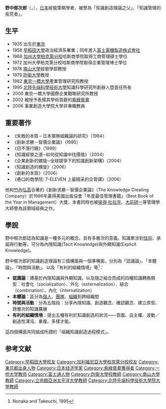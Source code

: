{{BLP unsourced|time=2007-08-21}}

'''野中郁次郎'''（{{lang|ja|のなか いくじろう}}，{{bd|1935年|5月10日|catIdx=N}}），[[日本|日本]]經營策略學者，被譽為「知識創造理論之父」、「知識管理的拓荒者」。

==生平==
*1935 出生於[[東京|東京]]
*1958 [[早稻田大學|早稻田大學]]政治經濟系畢業；同年進入[[富士電機製造株式會社|富士電機製造株式會社]]
*1968 [[加州大學柏克萊分校|加州大學柏克萊分校]]哈斯商學院取得工商管理碩士學位
*1972 加州大學柏克萊分校哈斯商學院取得企業管理博士學位
*1978 [[南山大學|南山大學]]經營學部教授
*1979 [[防衛大學|防衛大學]]教授
*1982 [[東京|東京]][[一橋大學|一橋大學]]產業管理研究院教授
*1995 [[北陸先端科學技術大學|北陸先端科學技術大學]]知識科學研究所創辦人暨首任所長
*2000 東京一橋大學國際企業戰略研究所教授
*2002 被授予表揚其學術貢獻的[[紫綬褒章|紫綬褒章]]
*2006 事業創造大學院大學非專職教員

== 重要著作 ==
*《失敗的本質－日本軍隊組織論的研究》（1984）
*《創新求勝－智價企業論》（1995）
*《日不落行銷》（1999）
*《知識經營之道─如何從知識中找價值》（2004）
*《企業創新的螺旋─全球競爭下的知識創新架構》（2004）
*《知識創造的螺旋》（2006）
*《創新的本質》（2006）
*《巷口的商學院: 7-ELEVEN 上最精采的企管課》（2006）

他和[[竹內弘高|竹內弘高]]合著的《創新求勝－智價企業論》（The Knowledge Creating Company）於1996年贏得美國出版協會「年度最佳管理書籍」（Best Book of the Year in Management）大獎，本書同時也被[[彼得·德鲁克|彼得·杜拉克]]、[[大前研一|大前研一]]等管理學大師譽為該領域經典之作。

== 學說 ==
野中郁次郎認為知識是一種多元的概念，具有多層次的意義。知識牽涉到[[信仰|信仰]]、承諾與行動等，可分為內隱知識(Tacit Knowledge)與外顯知識(Explicit Knowledge)。

野中郁次郎的知識創造理論有三個構面與一個準構面，分別為「認識論」、「本體論」、「時間與活動」、以及「有利的組織情境」等<ref>Nonaka and Takeuchi, 1995</ref>：
* '''認識論'''：建基於內隱知識與外顯知識，以及隨之組合而成的四種知識轉換類型：社會化（socialization）、外化（externalization）、結合（combination）、內化（internalization）
* '''本體論'''：區分為[[個人|個人]]、[[團隊|團隊]]、[[组织_(社会学)|組織]]到跨組織間
* '''時間與活動'''：分為五階段：分享內隱知識、創造觀念、確認觀念、建立原型、跨層次的知識擴展
* '''有利的組織情境'''：提出五種有利於知識創造的狀況——意圖、自主權、波動／創造性渾沌、重複、多樣才能。

這四個構面共同組成所謂的「組織知識創造過程模式」。

== 参考文献 ==
{{Reflist}}

{{Authority control}}

{{DEFAULTSORT:Nonaka, Ikujiro}}
[[Category:早稻田大學校友|Category:早稻田大學校友]]
[[Category:加利福尼亞大學柏克萊分校校友|Category:加利福尼亞大學柏克萊分校校友]]
[[Category:東京都出身人物|Category:東京都出身人物]]
[[Category:日本经济学家|Category:日本经济学家]]
[[Category:紫綬褒章獲得者|Category:紫綬褒章獲得者]]
[[Category:一桥大学教师|Category:一桥大学教师]]
[[Category:富士通人物|Category:富士通人物]]
[[Category:防衛大學校教師|Category:防衛大學校教師]]
[[Category:南山大學教師|Category:南山大學教師]]
[[Category:立命館亞洲太平洋大學教師|Category:立命館亞洲太平洋大學教師]]
[[Category:北陸先端科學技術大學院大學教師|Category:北陸先端科學技術大學院大學教師]]